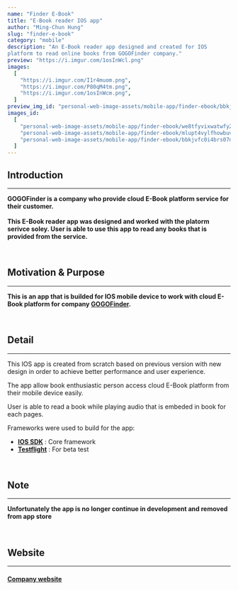 ```yaml
---
name: "Finder E-Book"
title: "E-Book reader IOS app"
author: "Ming-Chun Hung"
slug: "finder-e-book"
category: "mobile"
description: "An E-Book reader app designed and created for IOS 
platform to read online books from GOGOFinder company."
preview: "https://i.imgur.com/1osInWcl.png"
images:
  [
    "https://i.imgur.com/I1r4muom.png",
    "https://i.imgur.com/P80qM4tm.png",
    "https://i.imgur.com/1osInWcm.png",
  ]
preview_img_id: "personal-web-image-assets/mobile-app/finder-ebook/bbkjvfc0i4brs07ncfle"
images_id:
  [
    "personal-web-image-assets/mobile-app/finder-ebook/we8tfyvixwatwfy2hm5l",
    "personal-web-image-assets/mobile-app/finder-ebook/mlupt4vylfhowbuvkvah",
    "personal-web-image-assets/mobile-app/finder-ebook/bbkjvfc0i4brs07ncfle",
  ]
---
```


## Introduction

---

**GOGOFinder is a company who provide cloud E-Book platform service for their customer.<br/><br/>
This E-Book reader app was designed and worked with the platorm serivce soley.
User is able to use this app to read any books that is provided from the service.**

<br />

## Motivation & Purpose

---

**This is an app that is builded for IOS mobile device to work with cloud E-Book platform
for company [GOGOFinder](https://www.gogofinder.com.tw/index/index.php).**

<br />

## Detail

---

This IOS app is created from scratch based on previous version with new design
in order to achieve better performance and user experience.

The app allow book enthusiastic person access cloud E-Book platform from their
mobile device easily.

User is able to read a book while playing audio that is embeded in book for
each pages.

Frameworks were used to build for the app:

- **[IOS SDK](https://developer.apple.com/whats-new/)** : Core framework
- **[Testflight](https://testflight.apple.com/)** : For beta test

<br />

## Note

---

**Unfortunately the app is no longer continue in development and removed from app store**

<br />

## Website

---

#### [Company website](https://www.gogofinder.com.tw/index/index.php)

